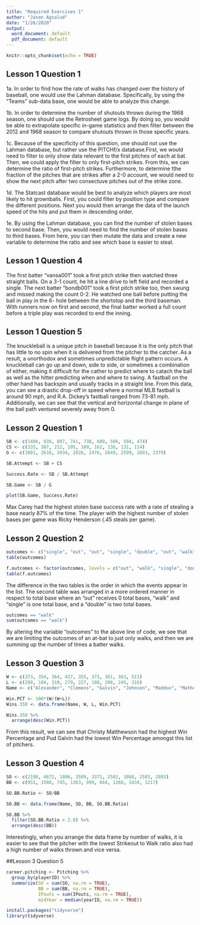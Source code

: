 ```yaml
---
title: "Required Exercises 1"
author: "Jason Agsalud"
date: "1/26/2020"
output:
  word_document: default
  pdf_document: default
---
```


```r
knitr::opts_chunk$set(echo = TRUE)
```

## Lesson 1 Question 1
1a. In order to find how the rate of walks has changed over the history of baseball, one would use the Lahman database. Specifically, by using the "Teams" sub-data base, one would be able to analyze this change. 

1b.  In order to determine the number of shutouts thrown during the 1968 season, one should use the Retrosheet game logs. By doing so, you would be able to extrapolate specific in-game statistics and then filter between the 2012 and 1968 season to compare shutouts thrown in those specific years. 

1c. Because of the specificity of this question, one should not use the Lahman database, but rather use the PITCHf/x database.First, we would need to filter to only show data relevant to the first pitches of each at bat. Then, we could apply the filter to only first-pitch strikes. From this, we can determine the ratio of first-pitch strikes. Furthermore, to determine tthe fraction of the pitches that are strikes after a 2-0 account, we would need to show the next pitch after two consectuve pitches out of the strike zone. 

1d. The Statcast database would be best to analyze which players are most likely to hit grownballs. First, you could filter by position type and compare the different positions. Next you would then arrange the data of the launch speed of the hits and put them in descending order. 

1e. By using the Lahman database, you can find the number of stolen bases to second base. Then, you would need to find the number of stolen bases to third bases. From here, you can then mutate the data and create a new variable to determine the ratio and see which base is easier to steal.

## Lesson 1 Question 4
The first batter "vansa001" took a first pitch strike then watched three straight balls. On a 3-1 count, he hit a line drive to left field and recorded a single. The next batter "bondb001" took a first pitch strike too, then swung and missed making the count 0-2. He watched one ball before putting the ball in play in the 6- hole between the shortstop and the third baseman. With runners now on first and second, the final batter worked a full count before a triple play was recorded to end the inning. 

## Lesson 1 Question 5
The knuckleball is a unique pitch in baseball because it is the only pitch that has little to no spin when it is delivered from the pitcher to the catcher. As a result, a unorthodox and sometimes unpredictable flight pattern occurs. A knuckleball can go up and down, side to side, or sometimes a combination of either, making it difficult for the cather to predict where to catach the ball as well as the hitter predicting when and where to swing. A fastball on the other hand has backspin and usually tracks in a straight line. From this data, you can see a drastic drop-off in speed where a normal MLB fastball is around 90 mph, and R.A. Dickey's fastball ranged from 73-81 mph. Additionally, we can see that the vertical and horizontal change in plane of the ball path ventured severely away from 0.  


## Lesson 2 Question 1
```r
SB <- c(1406, 938, 897, 741, 738, 689, 506, 504, 474)
CS <- c(335, 307, 212, 195, 109, 162, 136, 131, 114)
G <- c(3081, 2616, 3034, 2826, 2476, 2649, 2599, 2683, 2379)

SB.Attempt <- SB + CS

Success.Rate <- SB / SB.Attempt

SB.Game <- SB / G

plot(SB.Game, Success.Rate)
```

Max Carey had the highest stolen base success rate with a rate of stealing a base nearly 87% of the time. The player with the highest number of stolen bases per game was Ricky Henderson (.45 steals per game).

## Lesson 2 Question 2 
```r
outcomes <- c("single", "out", "out", "single", "double", "out", "walk", "out", "single")
table(outcomes)
```

```r
f.outcomes <- factor(outcomes, levels = c("out", "walk", "single", "double"))
table(f.outcomes)
```

The difference in the two tables is the order in which the events appear in the list. The second table was arranged in a more ordered manner in respect to total base where an "out" receives 0 total bases, "walk" and "single" is one total base, and a "double" is two total bases. 

```r
outcomes == "walk"
sum(outcomes == "walk")
```

By altering the variable "outcomes" to the above line of code, we see that we are limiting the outcomes of an at-bat to just only walks, and then we are summing up the number of times a batter walks. 

## Lesson 3 Question 3
```r
W <- c(373, 354, 364, 417, 355, 373, 361, 363, 511)
L <- c(208, 184, 310, 279, 227, 188, 208, 245, 316)
Name <- c("Alexander", "Clemens", "Galvin", "Johnson", "Maddux", "Mathewson", "Nichols", "Spahn", "Young")

Win.PCT <- 100*(W/(W+L))
Wins.350 <- data.frame(Name, W, L, Win.PCT)
```

```r
Wins.350 %>%
  arrange(desc(Win.PCT))
```
From this result, we can see that Christy Matthewson had the highest Win Percentage and Pud Galvin had the lowest Win Percentage amongst this list of pitchers. 

## Lesson 3 Question 4
```r
SO <- c(2198, 4672, 1806, 3509, 3371, 2502, 1868, 2583, 2803)
BB <- c(951, 1580, 745, 1363, 999, 844, 1268, 1434, 1217)

SO.BB.Ratio <- SO/BB

SO.BB <- data.frame(Name, SO, BB, SO.BB.Ratio)

SO.BB %>%
  filter(SO.BB.Ratio > 2.8) %>%
  arrange(desc(BB))
```

Interestingly, when you arrange the data frame by number of walks, it is easier to see that the pitcher with the lowest Strikeout to Walk ratio also had a high number of walks thrown and vice versa.

##Lesson 3 Question 5
```r
career.pitching <- Pitching %>%
  group_by(playerID) %>%
  summarize(SO = sum(SO, na.rm = TRUE),
            BB = sum(BB, na.rm = TRUE),
            IPouts = sum(IPouts, na.rm = TRUE),
            midYear = median(yearID, na.rm = TRUE))
```

```r
install.packages("tidyverse")
library(tidyverse)
```